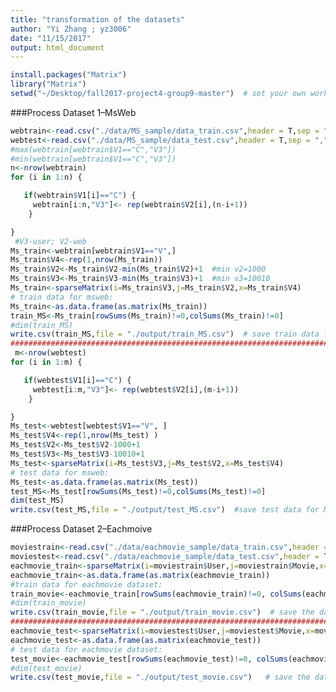 ```yaml
---
title: "transformation of the datasets"
author: "Yi Zhang ; yz3006"
date: "11/15/2017"
output: html_document
---
```


```r
install.packages("Matrix")
library("Matrix")
setwd("~/Desktop/fall2017-project4-group9-master")  # set your own working directory
```

###Process Dataset 1--MsWeb
```r
webtrain<-read.csv("./data/MS_sample/data_train.csv",header = T,sep = ",")
webtest<-read.csv("./data/MS_sample/data_test.csv",header = T,sep = ",")
#max(webtrain[webtrain$V1=="C","V3"])
#min(webtrain[webtrain$V1=="C","V3"])
n<-nrow(webtrain)
for (i in 1:n) {

   if(webtrain$V1[i]=="C") {
     webtrain[i:n,"V3"]<- rep(webtrain$V2[i],(n-i+1))
    }

}
 #V3-user; V2-web
Ms_train<-webtrain[webtrain$V1=="V",]
Ms_train$V4<-rep(1,nrow(Ms_train))
Ms_train$V2<-Ms_train$V2-min(Ms_train$V2)+1  #min v2=1000
Ms_train$V3<-Ms_train$V3-min(Ms_train$V3)+1  #min v3=10010
Ms_train<-sparseMatrix(i=Ms_train$V3,j=Ms_train$V2,x=Ms_train$V4)
# train data for msweb:
Ms_train<-as.data.frame(as.matrix(Ms_train)) 
train_MS<-Ms_train[rowSums(Ms_train)!=0,colSums(Ms_train)!=0]
#dim(train_MS)
write.csv(train_MS,file = "./output/train_MS.csv")  # save train data for MsWeb as train_MS.csv
#############################################################################
 m<-nrow(webtest)
for (i in 1:m) {

   if(webtest$V1[i]=="C") {
     webtest[i:m,"V3"]<- rep(webtest$V2[i],(m-i+1))
    }

}
Ms_test<-webtest[webtest$V1=="V", ]
Ms_test$V4<-rep(1,nrow(Ms_test) )
Ms_test$V2<-Ms_test$V2-1000+1   
Ms_test$V3<-Ms_test$V3-10010+1
Ms_test<-sparseMatrix(i=Ms_test$V3,j=Ms_test$V2,x=Ms_test$V4)
# test data for msweb:
Ms_test<-as.data.frame(as.matrix(Ms_test))  
test_MS<-Ms_test[rowSums(Ms_test)!=0,colSums(Ms_test)!=0]
dim(test_MS)
write.csv(test_MS,file = "./output/test_MS.csv")  #save test data for MsWeb as test_MS.csv
```


###Process Dataset 2--Eachmoive
```r
moviestrain<-read.csv("./data/eachmovie_sample/data_train.csv",header = T,sep = ",")
moviestest<-read.csv("./data/eachmovie_sample/data_test.csv",header = T,sep = ",")
eachmovie_train<-sparseMatrix(i=moviestrain$User,j=moviestrain$Movie,x=moviestrain$Score)
eachmovie_train<-as.data.frame(as.matrix(eachmovie_train)) 
#train data for eachmovie dataset:
train_movie<-eachmovie_train[rowSums(eachmovie_train)!=0, colSums(eachmovie_train)!=0] 
#dim(train_movie)
write.csv(train_movie,file = "./output/train_movie.csv")  # save the dataset as train_movie.csv
#############################################################################################
eachmovie_test<-sparseMatrix(i=moviestest$User,j=moviestest$Movie,x=moviestest$Score)
eachmovie_test<-as.data.frame(as.matrix(eachmovie_test)) 
# test data for eachmovie dataset:
test_movie<-eachmovie_test[rowSums(eachmovie_test)!=0, colSums(eachmovie_test)!=0] 
#dim(test_movie)
write.csv(test_movie,file = "./output/test_movie.csv")   # save the dataset as test_movie.csv
```
